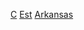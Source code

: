 {{United States topic|prefix=:Category:各世紀|suffix=建立}}
[[Category:各年阿肯色州建立|C]]
[[Category:各世纪阿肯色州|Est]]
[[Category:各世紀美國建立|Arkansas]]